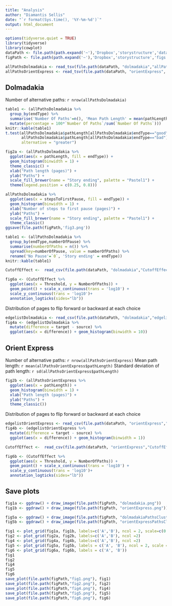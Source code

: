 ```yaml
---
title: "Analysis"
author: "Diamantis Sellis"
date: "`r format(Sys.time(), '%Y-%m-%d')`"
output: html_document
---
```


```r
options(tidyverse.quiet = TRUE)
library(tidyverse)
library(cowplot)
dataPath <- file.path(path.expand('~'),'Dropbox','storystructure','data')
figPath <- file.path(path.expand('~'),'Dropbox','storystructure','figs')
```

```r
allPathsDolmadakia <- read_tsv(file.path(dataPath, "dolmadakia","allPaths.dat"), na = "None")
allPathsOrientExpress <- read_tsv(file.path(dataPath, "orientExpress", "allPaths.dat"), na = "None")
```

## Dolmadakia

Number of alternative paths: `r nrow(allPathsDolmadakia)`
```r
table1 <- (allPathsDolmadakia %>% 
  group_by(endType) %>% 
  summarise('Number Of Paths'=n(), 'Mean Path Length' = mean(pathLength), 'Standard Deviation of Path Length' = sd(pathLength)) %>% 
  mutate(percentage = 100*`Number Of Paths`/sum(`Number Of Paths`)))
knitr::kable(table1)
t.test(allPathsDolmadakia$pathLength[allPathsDolmadakia$endType=="good"],
       allPathsDolmadakia$pathLength[allPathsDolmadakia$endType=="bad"],
       alternative = "greater")
```
```r
fig2a <- (allPathsDolmadakia %>%
  ggplot(aes(x = pathLength, fill = endType)) + 
  geom_histogram(binwidth = 1) + 
  theme_classic() + 
  xlab("Path length (pages)") + 
  ylab("Paths") +
  scale_fill_brewer(name = "Story ending", palette = "Pastel1") + 
  theme(legend.position = c(0.25, 0.8)))
```

```r
allPathsDolmadakia %>%
  ggplot(aes(x = stepsToFirstPause, fill = endType)) +
  geom_histogram(binwidth = 1) + 
  xlab("Number of steps to first pause (pages)") + 
  ylab("Paths") +
  scale_fill_brewer(name = "Story ending", palette = "Pastel1") + 
  theme_classic()
ggsave(file.path(figPath,'fig3.png'))
```

```r
table1 <- (allPathsDolmadakia %>%
  group_by(endType,numberOfPause) %>% 
  summarise(numberOfPaths = n()) %>% 
  spread(key=numberOfPause, value = numberOfPaths) %>% 
  rename('No Pause'=`0`, 'Story ending' = endType))
knitr::kable(table1)
```


```r
CutoffEffect <-  read_csv(file.path(dataPath, "dolmadakia","CutoffEffect.dat"))

fig6a <- (CutoffEffect %>% 
  ggplot(aes(x = Threshold, y = NumberOfPaths)) +
  geom_point() + scale_x_continuous(trans = 'log10') + 
  scale_y_continuous(trans = 'log10')+
  annotation_logticks(sides="lb"))
```

Distribution of pages to flip forward or backward at each choice
```r
edgelistDolmadakia <- read_csv(file.path(dataPath, "dolmadakia","edgelist.csv"), na = "None")
fig4a <- (edgelistDolmadakia %>% 
  mutate(difference = target - source) %>% 
  ggplot(aes(x = difference)) + geom_histogram(binwidth = 10))
```

## Orient Express

Number of alternative paths: `r nrow(allPathsOrientExpress)`
Mean path length: `r mean(allPathsOrientExpress$pathLength)`
Standard deviation of path length: `r sd(allPathsOrientExpress$pathLength)`


```r
fig2b <- (allPathsOrientExpress %>%
  ggplot(aes(x = pathLength)) +
  geom_histogram(binwidth = 1) + 
  xlab("Path length (pages)") + 
  ylab("Paths") +
  theme_classic())
```

Distribution of pages to flip forward or backward at each choice
```r
edgelistOrientExpress <- read_csv(file.path(dataPath, "orientExpress","edgelist.csv"), na = "None")
fig4b <- (edgelistOrientExpress %>% 
  mutate(difference = target - source) %>% 
  ggplot(aes(x = difference)) + geom_histogram(binwidth = 1))
```

```r
CutoffEffect <-  read_csv(file.path(dataPath, "orientExpress","CutoffEffect.dat"))

fig6b <- (CutoffEffect %>% 
  ggplot(aes(x = Threshold, y = NumberOfPaths)) +
  geom_point() + scale_x_continuous(trans = 'log10') + 
  scale_y_continuous(trans = 'log10')+
  annotation_logticks(sides="lb"))
```

## Save plots
```r
fig1a <- ggdraw() + draw_image(file.path(figPath, "dolmadakia.png"))
fig1b <- ggdraw() + draw_image(file.path(figPath, "orientExpress.png"))

fig5a <- ggdraw() + draw_image(file.path(figPath, "dolmadakiaPathsClustered.png"))
fig5b <- ggdraw() + draw_image(file.path(figPath, "orientExpressPathsClustered.png"))

fig1 <- plot_grid(fig1a, fig1b, labels=c('A','B'), ncol = 2, scale=c(0.9,0.7))
fig2 <- plot_grid(fig2a, fig2b, labels=c('A','B'), ncol =2)
fig4 <- plot_grid(fig4a, fig4b, labels=c('A','B'), ncol =2)
fig5 <- plot_grid(fig5a, fig5b, labels = c('A', 'B'), ncol = 2, scale = c(0.95, 0.8))
fig6 <- plot_grid(fig6a, fig6b, labels = c('A', 'B'))
fig1
fig2
fig4
fig5
fig6
save_plot(file.path(figPath,"fig1.png"), fig1)
save_plot(file.path(figPath,"fig2.png"), fig2)
save_plot(file.path(figPath,"fig4.png"), fig4)
save_plot(file.path(figPath,"fig5.png"), fig5)
save_plot(file.path(figPath,"fig6.png"), fig6)
```